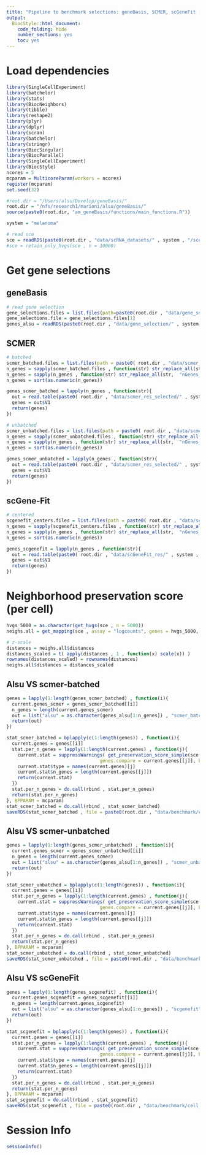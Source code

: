 ```yaml
---
title: "Pipeline to benchmark selections: geneBasis, SCMER, scGeneFit (marker selection) for cell score"
output:
  BiocStyle::html_document:
    code_folding: hide
    number_sections: yes
    toc: yes  
---
```

# Load dependencies

```r


library(SingleCellExperiment)
library(batchelor)
library(stats)
library(BiocNeighbors)
library(tibble)
library(reshape2)
library(plyr)
library(dplyr)
library(scran)
library(batchelor)
library(stringr)
library(BiocSingular)
library(BiocParallel)
library(SingleCellExperiment)
library(BiocStyle)
ncores = 5
mcparam = MulticoreParam(workers = ncores)
register(mcparam)
set.seed(32)

#root.dir = "/Users/alsu/Develop/geneBasis/"
root.dir = "/nfs/research1/marioni/alsu/geneBasis/"
source(paste0(root.dir, "am_geneBasis/functions/main_functions.R"))

system = "melanoma"

# read sce 
sce = readRDS(paste0(root.dir , "data/scRNA_datasets/" , system , "/sce_" , system , ".Rds"))
#sce = retain_only_hvgs(sce , n = 10000)

```


# Get gene selections

## geneBasis

```r


# read gene selection 
gene_selections.files = list.files(path=paste0(root.dir , "data/gene_selection/" , system , "/"))
gene_selections.file = gene_selections.files[1]
genes_alsu = readRDS(paste0(root.dir , "data/gene_selection/" , system , "/" , "gene_selection_1.Rds"))


```

## SCMER

```r


# batched
scmer_batched.files = list.files(path = paste0( root.dir , "data/scmer_res_selected/" , system , "/batched/" ))
n_genes = sapply(scmer_batched.files , function(str) str_replace_all(str,  ".txt" , ""))
n_genes = sapply(n_genes , function(str) str_replace_all(str,  "nGenes_" , ""))
n_genes = sort(as.numeric(n_genes))

genes_scmer_batched = lapply(n_genes , function(str){
  out = read.table(paste0( root.dir , "data/scmer_res_selected/" , system , "/batched/nGenes_" , str , ".txt") , header = F)
  genes = out$V1
  return(genes)
})

# unbatched
scmer_unbatched.files = list.files(path = paste0( root.dir , "data/scmer_res_selected/" , system , "/unbatched/" ))
n_genes = sapply(scmer_unbatched.files , function(str) str_replace_all(str,  ".txt" , ""))
n_genes = sapply(n_genes , function(str) str_replace_all(str,  "nGenes_" , ""))
n_genes = sort(as.numeric(n_genes))

genes_scmer_unbatched = lapply(n_genes , function(str){
  out = read.table(paste0( root.dir , "data/scmer_res_selected/" , system , "/unbatched/nGenes_" , str , ".txt") , header = F)
  genes = out$V1
  return(genes)
})


```

## scGene-Fit

```r

# centered
scgenefit_centers.files = list.files(path = paste0( root.dir , "data/scGeneFit_res/" , system , "/centers/" ))
n_genes = sapply(scgenefit_centers.files , function(str) str_replace_all(str,  ".txt" , ""))
n_genes = sapply(n_genes , function(str) str_replace_all(str,  "nGenes_" , ""))
n_genes = sort(as.numeric(n_genes))

genes_scgenefit = lapply(n_genes , function(str){
  out = read.table(paste0( root.dir , "data/scGeneFit_res/" , system , "/centers/nGenes_" , str , ".txt") , header = F)
  genes = out$V1
  return(genes)
})


```

# Neighborhood preservation score (per cell)

```r


hvgs_5000 = as.character(get_hvgs(sce , n = 5000))
neighs.all = get_mapping(sce , assay = "logcounts", genes = hvgs_5000, batch = "sample", n.neigh = "all", nPC = 50 , get.dist = T , type = "together")

# z-scale
distances = neighs.all$distances
distances_scaled = t( apply(distances , 1 , function(x) scale(x)) )
rownames(distances_scaled) = rownames(distances)
neighs.all$distances = distances_scaled


```

## Alsu VS scmer-batched

```r


genes = lapply(1:length(genes_scmer_batched) , function(i){
  current.genes_scmer = genes_scmer_batched[[i]]
  n_genes = length(current.genes_scmer)
  out = list("alsu" = as.character(genes_alsu[1:n_genes]) , "scmer_batched" = as.character(current.genes_scmer) , "hvgs" = as.character(get_hvgs(sce,n =n_genes)))
  return(out)
})

stat_scmer_batched = bplapply(c(1:length(genes)) , function(i){
  current.genes = genes[[i]]
  stat.per_n_genes = lapply(1:length(current.genes) , function(j){
    current.stat = suppressWarnings( get_preservation_score_simple(sce , neighs.all = neighs.all , assay = "logcounts" , genes.all = rownames(sce) , 
                                  genes.compare = current.genes[[j]], batch = "sample", n.neigh = 5 , nPC.all = 50 , nPC.compare = 50) )
    current.stat$type = names(current.genes)[j]
    current.stat$n_genes = length(current.genes[[j]])
    return(current.stat)
  })
  stat.per_n_genes = do.call(rbind , stat.per_n_genes)
  return(stat.per_n_genes)
}, BPPARAM = mcparam)
stat_scmer_batched = do.call(rbind , stat_scmer_batched)
saveRDS(stat_scmer_batched , file = paste0(root.dir , "data/benchmark/cell_score/" , system , "/cell_score__scmer_batched.Rds"))


```

## Alsu VS scmer-unbatched

```r


genes = lapply(1:length(genes_scmer_unbatched) , function(i){
  current.genes_scmer = genes_scmer_unbatched[[i]]
  n_genes = length(current.genes_scmer)
  out = list("alsu" = as.character(genes_alsu[1:n_genes]) , "scmer_unbatched" = as.character(current.genes_scmer) , "hvgs" = as.character(get_hvgs(sce,n = n_genes)))
  return(out)
})

stat_scmer_unbatched = bplapply(c(1:length(genes)) , function(i){
  current.genes = genes[[i]]
  stat.per_n_genes = lapply(1:length(current.genes) , function(j){
    current.stat = suppressWarnings( get_preservation_score_simple(sce , neighs.all = neighs.all , assay = "logcounts" , genes.all = rownames(sce) , 
                                  genes.compare = current.genes[[j]], batch = "sample", n.neigh = 5 , nPC.all = 50 , nPC.compare = 50) )
    current.stat$type = names(current.genes)[j]
    current.stat$n_genes = length(current.genes[[j]])
    return(current.stat)
  })
  stat.per_n_genes = do.call(rbind , stat.per_n_genes)
  return(stat.per_n_genes)
}, BPPARAM = mcparam)
stat_scmer_unbatched = do.call(rbind , stat_scmer_unbatched)
saveRDS(stat_scmer_unbatched , file = paste0(root.dir , "data/benchmark/cell_score/" , system , "/cell_score__scmer_unbatched.Rds"))


```

## Alsu VS scGeneFit

```r


genes = lapply(1:length(genes_scgenefit) , function(i){
  current.genes_scgenefit = genes_scgenefit[[i]]
  n_genes = length(current.genes_scgenefit)
  out = list("alsu" = as.character(genes_alsu[1:n_genes]) , "scgenefit" = as.character(current.genes_scgenefit))
  return(out)
})

stat_scgenefit = bplapply(c(1:length(genes)) , function(i){
  current.genes = genes[[i]]
  stat.per_n_genes = lapply(1:length(current.genes) , function(j){
    current.stat = suppressWarnings( get_preservation_score_simple(sce , neighs.all = neighs.all , assay = "logcounts" , genes.all = rownames(sce) , 
                                  genes.compare = current.genes[[j]], batch = "sample", n.neigh = 5 , nPC.all = 50 , nPC.compare = 50) )
    current.stat$type = names(current.genes)[j]
    current.stat$n_genes = length(current.genes[[j]])
    return(current.stat)
  })
  stat.per_n_genes = do.call(rbind , stat.per_n_genes)
  return(stat.per_n_genes)
}, BPPARAM = mcparam)
stat_scgenefit = do.call(rbind , stat_scgenefit)
saveRDS(stat_scgenefit , file = paste0(root.dir , "data/benchmark/cell_score/" , system , "/cell_score__scgenefit.Rds"))


```


# Session Info

```r
sessionInfo()
```
